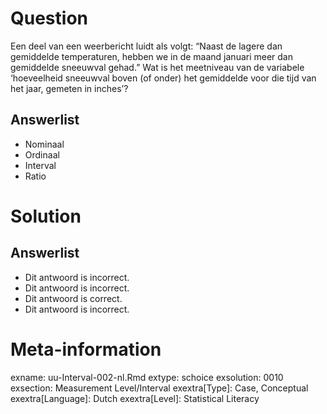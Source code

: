 Question
========
  
Een deel van een weerbericht luidt als volgt: “Naast de lagere dan gemiddelde temperaturen, hebben we in de maand januari meer dan gemiddelde sneeuwval gehad.” Wat is het meetniveau van de variabele ‘hoeveelheid sneeuwval boven (of onder) het gemiddelde voor die tijd van het jaar, gemeten in inches’?

Answerlist
----------
* Nominaal
* Ordinaal
* Interval
* Ratio

Solution
========

Answerlist
----------
* Dit antwoord is incorrect.
* Dit antwoord is incorrect.
* Dit antwoord is correct.
* Dit antwoord is incorrect.

Meta-information
================
exname: uu-Interval-002-nl.Rmd
extype: schoice
exsolution: 0010
exsection: Measurement Level/Interval
exextra[Type]: Case, Conceptual
exextra[Language]: Dutch
exextra[Level]: Statistical Literacy
